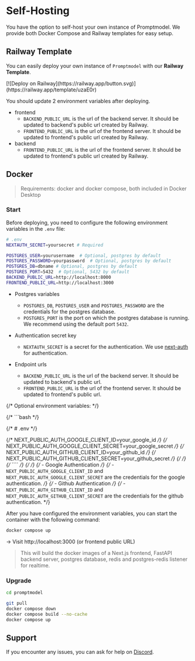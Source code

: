 # Self-Hosting

You have the option to self-host your own instance of Promptmodel. We provide both Docker Compose and Railway templates for easy setup.

## Railway Template

You can easily deploy your own instance of `Promptmodel` with our **Railway Template**.

<div style={{ width: 'fit-content', marginTop: '1.5rem' }}>
  [![Deploy on
  Railway](https://railway.app/button.svg)](https://railway.app/template/uzaE0r)
</div>

You should update 2 environment variables after deploying.

- frontend
  - `BACKEND_PUBLIC_URL` is the url of the backend server. It should be updated to backend's public url created by Railway.
  - `FRONTEND_PUBLIC_URL` is the url of the frontend server. It should be updated to frontend's public url created by Railway.
- backend
  - `FRONTEND_PUBLIC_URL` is the url of the frontend server. It should be updated to frontend's public url created by Railway.

## Docker

> Requirements: docker and docker compose, both included in Docker Desktop

### Start

Before deploying, you need to configure the following environment variables in the `.env` file:

```bash
# .env
NEXTAUTH_SECRET=yoursecret # Required

POSTGRES_USER=yourusername  # Optional, postgres by default
POSTGRES_PASSWORD=yourpassword  # Optional, postgres by default
POSTGRES_DB=dbname # Optional, postgres by default
POSTGRES_PORT=5432	# Optional, 5432 by default
BACKEND_PUBLIC_URL=http://localhost:8000
FRONTEND_PUBLIC_URL=http://localhost:3000
```

- Postgres variables

  - `POSTGRES_DB`, `POSTGRES_USER` and `POSTGRES_PASSWORD` are the credentials for the postgres database.
  - `POSTGRES_PORT` is the port on which the postgres database is running. We recommend using the default port `5432`.

- Authentication secret key

  - `NEXTAUTH_SECRET` is a secret for the authentication. We use [next-auth](https://next-auth.js.org/) for authentication.

- Endpoint urls
  - `BACKEND_PUBLIC_URL` is the url of the backend server. It should be updated to backend's public url.
  - `FRONTEND_PUBLIC_URL` is the url of the frontend server. It should be updated to frontend's public url.

{/* Optional environment variables: */}

{/* ```bash */}

{/* # .env */}

{/* NEXT_PUBLIC_AUTH_GOOGLE_CLIENT_ID=your_google_id */}
{/* NEXT_PUBLIC_AUTH_GOOGLE_CLIENT_SECRET=your_google_secret */}
{/* NEXT_PUBLIC_AUTH_GITHUB_CLIENT_ID=your_github_id */}
{/* NEXT_PUBLIC_AUTH_GITHUB_CLIENT_SECRET=your_github_secret */}
{/*  */}
{/* ```` */}
{/*  */}
{/* - Google Authentication */}
{/* - `NEXT_PUBLIC_AUTH_GOOGLE_CLIENT_ID` and `NEXT_PUBLIC_AUTH_GOOGLE_CLIENT_SECRET` are the credentials for the google authentication. */}
{/* - Github Authentication */}
{/* - `NEXT_PUBLIC_AUTH_GITHUB_CLIENT_ID` and `NEXT_PUBLIC_AUTH_GITHUB_CLIENT_SECRET` are the credentials for the github authentication. */}

After you have configured the environment variables, you can start the container with the following command:

```bash
docker compose up
```

-> Visit http://localhost:3000 (or frontend public URL)

> This will build the docker images of a Next.js frontend, FastAPI backend server, postgres database, redis and postgres-redis listener for realtime.

### Upgrade

```bash
cd promptmodel

git pull
docker compose down
docker compose build --no-cache
docker compose up
```

## Support

If you encounter any issues, you can ask for help on [Discord](https://www.promptmodel.run/discord).
